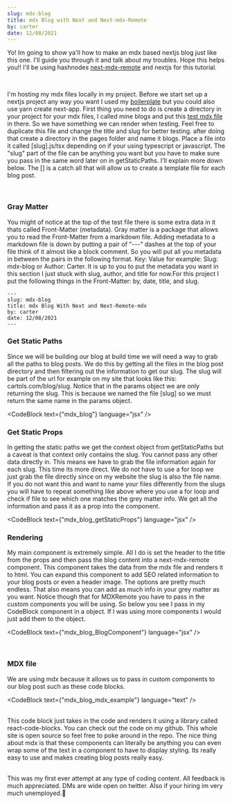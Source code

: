 ```yaml
---
slug: mdx-blog
title: mdx Blog with Next and Next-mdx-Remote
by: carter
date: 12/08/2021
---
```


Yo! Im going to show ya'll how to make an mdx based nextjs blog just like this
one. I'll guide you through it and talk about my troubles. Hope this helps you!!
I'll be using hashnodes
[next-mdx-remote](https://github.com/hashicorp/next-mdx-remote) and nextjs for
this tutorial.

<br />

I'm hosting my mdx files locally in my project. Before we start set up a nextjs
project any way you want I used my
[boilerplate](https://github.com/berbaroovez/sc-next-boilerplate) but you could
also use yarn create next-app. First thing you need to do is create a directory
in your project for your mdx files, I called mine blogs and put this
[test mdx file](https://gist.githubusercontent.com/thapakazi/da3aede9dd57900c30e0c7a01b3e8329/raw/1a3378c27d2c15a5495f8adb6ddc1c2b0a7f4548/sample.md)
in there. So we have something we can render when testing. Feel free to
duplicate this file and change the title and slug for better testing. after
doing that create a directory in the pages folder and name it blogs. Place a
file into it called [slug].js/tsx depending on if your using typescript or
javascript. The "slug" part of the file can be anything you want but you have to
make sure you pass in the same word later on in getStaticPaths. I'll explain
more down below. The [] is a catch all that will allow us to create a template
file for each blog post.

<br />

### Gray Matter

You might of notice at the top of the test file there is some extra data in it
thats called Front-Matter (metadata). Gray matter is a package that allows you
to read the Front-Matter from a markdown file. Adding metadata to a markdown
file is down by putting a pair of "---" dashes at the top of your file think of
it almost like a block comment. So you will put all you metadata in between the
pairs in the following format. Key: Value for example: Slug: mdx-blog or Author:
Carter. It is up to you to put the metadata you want in this section I just
stuck with slug, author, and title for now.For this project I put the following
things in the Front-Matter: by, date, title, and slug.

```
---
slug: mdx-blog
title: mdx Blog With Next and Next-Remote-mdx
by: carter
date: 12/08/2021
---
```

### Get Static Paths

Since we will be building our blog at build time we will need a way to grab all
the paths to blog posts. We do this by getting all the files in the blog post
directory and then filtering out the information to get our slug. The slug will
be part of the url for example on my site that looks like this:
cartols.com/blog/slug. Notice that in the params object we are only returning
the slug. This is because we named the file [slug] so we must return the same
name in the params object.

<CodeBlock text={"mdx_blog"} language="jsx" />

### Get Static Props

In getting the static paths we get the context object from getStaticPaths but a
caveat is that context only contains the slug. You cannot pass any other data
directly in. This means we have to grab the file information again for each
slug. This time its more direct. We do not have to use a for loop we just grab
the file directly since on my website the slug is also the file name. If you do
not want this and want to name your files differently from the slugs you will
have to repeat something like above where you use a for loop and check if file
to see which one matches the grey matter info. We get all the information and
pass it as a prop into the component.

<CodeBlock text={"mdx_blog_getStaticProps"} language="jsx" />

### Rendering

My main component is extremely simple. All I do is set the header to the title
from the props and then pass the blog content into a next-mdx-remote component.
This component takes the data from the mdx file and renders it to html. You can
expand this component to add SEO related information to your blog posts or even
a header image. The options are pretty much endless. That also means you can add
as much info in your grey matter as you want. Notice though that for MDXRemote
you have to pass in the custom components you will be using. So below you see I
pass in my CodeBlock component in a object. If I was using more components I
would just add them to the object.

<CodeBlock text={"mdx_blog_BlogComponent"} language="jsx" />

<br />

### MDX file

We are using mdx because it allows us to pass in custom components to our blog
post such as these code blocks.

<CodeBlock text={"mdx_blog_mdx_example"} language="text" />

<br />
This code block just takes in the code and renders it using a library called react-code-blocks.
You can check out the code on my github. This whole site is open source so feel free
to poke around in the repo. The nice thing about mdx is that these components can
literally be anything you can even wrap some of the text in a component to have to
display styling. Its really easy to use and makes creating blog posts really easy.

<br />
<br />

This was my first ever attempt at any type of coding content. All feedback is
much appreciated. DMs are wide open on twitter. Also if your hiring im very much
unemployed.🤝
